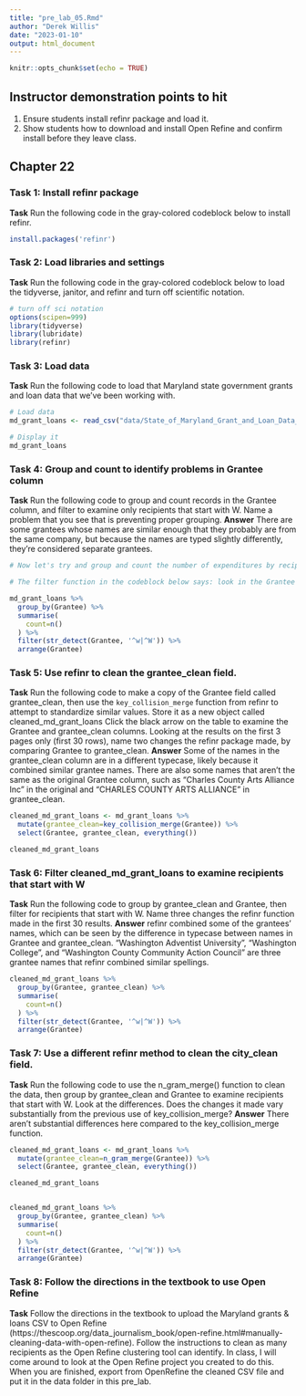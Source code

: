 ```yaml
---
title: "pre_lab_05.Rmd"
author: "Derek Willis"
date: "2023-01-10"
output: html_document
---
```


```r
knitr::opts_chunk$set(echo = TRUE)
```

## Instructor demonstration points to hit

1.  Ensure students install refinr package and load it.
2.  Show students how to download and install Open Refine and confirm install before they leave class.

## Chapter 22

### Task 1: Install refinr package

**Task** Run the following code in the gray-colored codeblock below to install refinr.

```r
install.packages('refinr')
```

### Task 2: Load libraries and settings

**Task** Run the following code in the gray-colored codeblock below to load the tidyverse, janitor, and refinr and turn off scientific notation.

```r
# turn off sci notation
options(scipen=999)
library(tidyverse)
library(lubridate)
library(refinr)
```

### Task 3: Load data

**Task** Run the following code to load that Maryland state government grants and loan data that we've been working with.

```r
# Load data
md_grant_loans <- read_csv("data/State_of_Maryland_Grant_and_Loan_Data__FY2009_to_FY2022.csv")

# Display it
md_grant_loans

```

### Task 4: Group and count to identify problems in Grantee column

**Task** Run the following code to group and count records in the Grantee column, and filter to examine only recipients that start with W. Name a problem that you see that is preventing proper grouping. 
**Answer** There are some grantees whose names are similar enough that they probably are from the same company, but because the names are typed slightly differently, they're considered separate grantees.

```r
# Now let's try and group and count the number of expenditures by recipient. To make it a bit more manageable, let's use another string function from `stringr` and filter for recipients that start with the uppercase "W" or lowercase "w" using the function `str_detect()` with a regular expression.  

# The filter function in the codeblock below says: look in the Grantee column, and pluck out any value that starts with (the "^" symbol means "starts with") a lowercase "w" OR (the vertical "|", called a pipe, means OR) an uppercase "W". 

md_grant_loans %>%
  group_by(Grantee) %>%
  summarise(
    count=n()
  ) %>%
  filter(str_detect(Grantee, '^w|^W')) %>%
  arrange(Grantee)
```

### Task 5: Use refinr to clean the grantee_clean field.

**Task** Run the following code to make a copy of the Grantee field called grantee_clean, then use the `key_collision_merge` function from refinr to attempt to standardize similar values. Store it as a new object called cleaned_md_grant_loans Click the black arrow on the table to examine the Grantee and grantee_clean columns. Looking at the results on the first 3 pages only (first 30 rows), name two changes the refinr package made, by comparing Grantee to grantee_clean.
**Answer** Some of the names in the grantee_clean column are in a different typecase, likely because it combined similar grantee names. There are also some names that aren't the same as the original Grantee column, such as "Charles County Arts Alliance Inc" in the original and "CHARLES COUNTY ARTS ALLIANCE" in grantee_clean.

```r
cleaned_md_grant_loans <- md_grant_loans %>%
  mutate(grantee_clean=key_collision_merge(Grantee)) %>%
  select(Grantee, grantee_clean, everything())

cleaned_md_grant_loans

```

### Task 6: Filter cleaned_md_grant_loans to examine recipients that start with W

**Task** Run the following code to group by grantee_clean and Grantee, then filter for recipients that start with W. Name three changes the refinr function made in the first 30 results. 
**Answer** refinr combined some of the grantees' names, which can be seen by the difference in typecase between names in Grantee and grantee_clean. "Washington Adventist University", "Washington College", and "Washington County Community Action Council" are three grantee names that refinr combined similar spellings.

```r
cleaned_md_grant_loans %>%
  group_by(Grantee, grantee_clean) %>%
  summarise(
    count=n()
  ) %>%
  filter(str_detect(Grantee, '^w|^W')) %>%
  arrange(Grantee)
```

### Task 7: Use a different refinr method to clean the city_clean field.

**Task** Run the following code to use the n_gram_merge() function to clean the data, then group by grantee_clean and Grantee to examine recipients that start with W. Look at the differences. Does the changes it made vary substantially from the previous use of key_collision_merge? 
**Answer** There aren't substantial differences here compared to the key_collision_merge function.

```r
cleaned_md_grant_loans <- md_grant_loans %>%
  mutate(grantee_clean=n_gram_merge(Grantee)) %>%
  select(Grantee, grantee_clean, everything())

cleaned_md_grant_loans


cleaned_md_grant_loans %>%
  group_by(Grantee, grantee_clean) %>%
  summarise(
    count=n()
  ) %>%
  filter(str_detect(Grantee, '^w|^W')) %>%
  arrange(Grantee)

```

### Task 8: Follow the directions in the textbook to use Open Refine

**Task** Follow the directions in the textbook to upload the Maryland grants & loans CSV to Open Refine (https://thescoop.org/data_journalism_book/open-refine.html#manually-cleaning-data-with-open-refine). Follow the instructions to clean as many recipients as the Open Refine clustering tool can identify. In class, I will come around to look at the Open Refine project you created to do this. When you are finished, export from OpenRefine the cleaned CSV file and put it in the data folder in this pre_lab.
